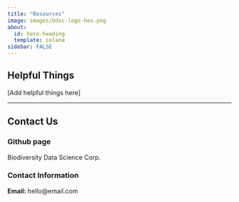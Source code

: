 ```yaml
---
title: "Resources"
image: images/bdsc-logo-hex.png
about:
  id: hero-heading
  template: solana
sidebar: FALSE
---
```


## Helpful Things

\[Add helpful things here\]

------------------------------------------------------------------------

## Contact Us

### Github page

Biodiversity Data Science Corp.

### Contact Information

**Email:** hello\@email.com
